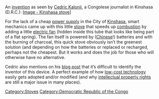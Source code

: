 An [http://www.congoblog.net/pendant-que-la-snel-coule-les-kinois-inventent/ invention] as seen by [http://www.congoblog.net/ Cedric Kalonji], a Congolese journalist in Kinshasa (D.R.C.): [http://www.afrigadget.com/wp-content/uploads/2009/08/kinshasastove.jpg Image - Kinshasa stove]]

For the lack of a cheap [[power supply]] in the City of [[Kinshasa]], smart mechanics came up with this little [[stove]] that speeds up [[combustion]] by adding a little [[electric fan]] (hidden inside this tube that looks like being part of a flat spring). The fan itself is powered by ([[Chinese]]!) batteries and with the burning of charcoal, this quick stove obviously isn’t the greenest solution (and depending on how the batteries or replaced or recharged, perhaps not the cheapest. But it works and does the job for those who will otherwise have no alternative.

Cedric also mentions on his [http://www.congoblog.net/pendant-que-la-snel-coule-les-kinois-inventent/ blog post] that it’s difficult to identify the inventor of this device. A perfect example of how [[low-cost technology]] easily gets adopted and/or modified (and why [[intellectual property rights]] are still a major issue in many places).


{{attrib_afrigadget|url=http://www.afrigadget.com/2009/08/28/the-kinshasa-stove/| author= [http://www.afrigadget.com/author/kikuyumoja/ JKE]}}

[[Category:Stoves]]
[[Category:Democratic Republic of the Congo]]